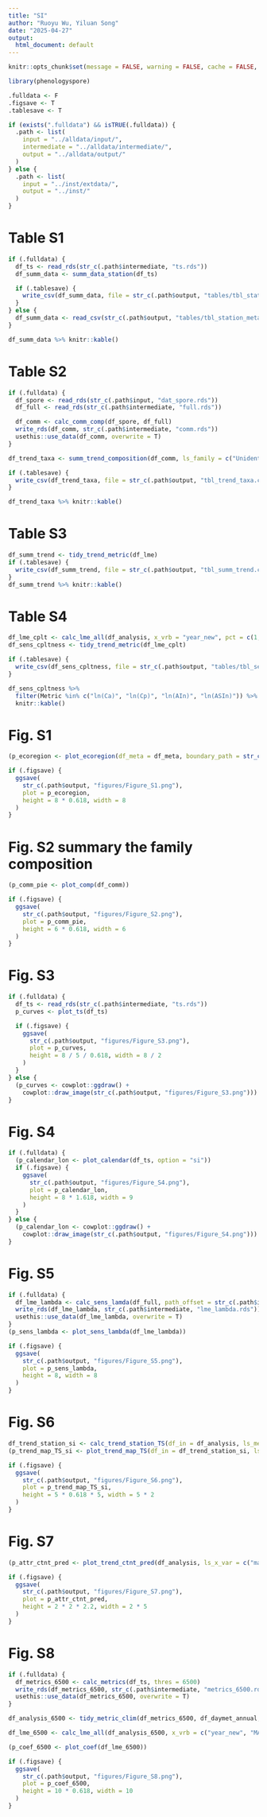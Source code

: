 ```yaml
---
title: "SI"
author: "Ruoyu Wu, Yiluan Song"
date: "2025-04-27"
output:
  html_document: default
---
```


```r
knitr::opts_chunk$set(message = FALSE, warning = FALSE, cache = FALSE, progress = FALSE)

library(phenologyspore)

.fulldata <- F
.figsave <- T
.tablesave <- T

if (exists(".fulldata") && isTRUE(.fulldata)) {
  .path <- list(
    input = "../alldata/input/",
    intermediate = "../alldata/intermediate/",
    output = "../alldata/output/"
  )
} else {
  .path <- list(
    input = "../inst/extdata/",
    output = "../inst/"
  )
}
```

# Table S1
```r
if (.fulldata) {
  df_ts <- read_rds(str_c(.path$intermediate, "ts.rds"))
  df_summ_data <- summ_data_station(df_ts)

  if (.tablesave) {
    write_csv(df_summ_data, file = str_c(.path$output, "tables/tbl_station_meta_data.csv"))
  }
} else {
  df_summ_data <- read_csv(str_c(.path$output, "tables/tbl_station_meta_data.csv"))
}

df_summ_data %>% knitr::kable()
```

# Table S2
```r
if (.fulldata) {
  df_spore <- read_rds(str_c(.path$input, "dat_spore.rds"))
  df_full <- read_rds(str_c(.path$intermediate, "full.rds"))

  df_comm <- calc_comm_comp(df_spore, df_full)
  write_rds(df_comm, str_c(.path$intermediate, "comm.rds"))
  usethis::use_data(df_comm, overwrite = T)
}

df_trend_taxa <- summ_trend_composition(df_comm, ls_family = c("Unidentified", "Cladosporiaceae"))

if (.tablesave) {
  write_csv(df_trend_taxa, file = str_c(.path$output, "tbl_trend_taxa.csv"))
}

df_trend_taxa %>% knitr::kable()
```

# Table S3
```r
df_summ_trend <- tidy_trend_metric(df_lme)
if (.tablesave) {
  write_csv(df_summ_trend, file = str_c(.path$output, "tbl_summ_trend.csv"))
}
df_summ_trend %>% knitr::kable()
```

# Table S4
```r
df_lme_cplt <- calc_lme_all(df_analysis, x_vrb = "year_new", pct = c(1, 0.9, 0.8, 0.7, 0.6))
df_sens_cpltness <- tidy_trend_metric(df_lme_cplt)

if (.tablesave) {
  write_csv(df_sens_cpltness, file = str_c(.path$output, "tables/tbl_sens_cpltness.csv"))
}

df_sens_cpltness %>%
  filter(Metric %in% c("ln(Ca)", "ln(Cp)", "ln(AIn)", "ln(ASIn)")) %>%
  knitr::kable()
```

# Fig. S1

```r
(p_ecoregion <- plot_ecoregion(df_meta = df_meta, boundary_path = str_c(.path$input, "boundary")))

if (.figsave) {
  ggsave(
    str_c(.path$output, "figures/Figure_S1.png"),
    plot = p_ecoregion,
    height = 8 * 0.618, width = 8
  )
}
```

# Fig. S2 summary the family composition
```r
(p_comm_pie <- plot_comp(df_comm))

if (.figsave) {
  ggsave(
    str_c(.path$output, "figures/Figure_S2.png"),
    plot = p_comm_pie,
    height = 6 * 0.618, width = 6
  )
}
```

# Fig. S3
```r
if (.fulldata) {
  df_ts <- read_rds(str_c(.path$intermediate, "ts.rds"))
  p_curves <- plot_ts(df_ts)

  if (.figsave) {
    ggsave(
      str_c(.path$output, "figures/Figure_S3.png"),
      plot = p_curves,
      height = 8 / 5 / 0.618, width = 8 / 2
    )
  }
} else {
  (p_curves <- cowplot::ggdraw() +
    cowplot::draw_image(str_c(.path$output, "figures/Figure_S3.png")))
}
```

# Fig. S4
```r
if (.fulldata) {
  (p_calendar_lon <- plot_calendar(df_ts, option = "si"))
  if (.figsave) {
    ggsave(
      str_c(.path$output, "figures/Figure_S4.png"),
      plot = p_calendar_lon,
      height = 8 * 1.618, width = 9
    )
  }
} else {
  (p_calendar_lon <- cowplot::ggdraw() +
    cowplot::draw_image(str_c(.path$output, "figures/Figure_S4.png")))
}
```

# Fig. S5
```r
if (.fulldata) {
  df_lme_lambda <- calc_sens_lamda(df_full, path_offset = str_c(.path$intermediate, "fill_smooth_offset.rds"), ls_lmd = c(10, seq(50, 500, by = 50)))
  write_rds(df_lme_lambda, str_c(.path$intermediate, "lme_lambda.rds"))
  usethis::use_data(df_lme_lambda, overwrite = T)
}
(p_sens_lambda <- plot_sens_lambda(df_lme_lambda))

if (.figsave) {
  ggsave(
    str_c(.path$output, "figures/Figure_S5.png"),
    plot = p_sens_lambda,
    height = 8, width = 8
  )
}
```

# Fig. S6
```r
df_trend_station_si <- calc_trend_station_TS(df_in = df_analysis, ls_metric = c("SOS", "SAS", "EOS", "EAS", "LOS", "LAS", "ln_Ca", "ln_Cp", "ln_AIn", "ln_ASIn"), pct = 0.8)
(p_trend_map_TS_si <- plot_trend_map_TS(df_in = df_trend_station_si, ls_metric = c("SOS", "SAS", "EOS", "EAS", "LOS", "LAS", "ln_Ca", "ln_Cp", "ln_AIn", "ln_ASIn")))

if (.figsave) {
  ggsave(
    str_c(.path$output, "figures/Figure_S6.png"),
    plot = p_trend_map_TS_si,
    height = 5 * 0.618 * 5, width = 5 * 2
  )
}
```

# Fig. S7
```r
(p_attr_ctnt_pred <- plot_trend_ctnt_pred(df_analysis, ls_x_var = c("mat", "tap"), annotate = F, y_label_short = T))

if (.figsave) {
  ggsave(
    str_c(.path$output, "figures/Figure_S7.png"),
    plot = p_attr_ctnt_pred,
    height = 2 * 2 * 2.2, width = 2 * 5
  )
}
```

# Fig. S8
```r
if (.fulldata) {
  df_metrics_6500 <- calc_metrics(df_ts, thres = 6500)
  write_rds(df_metrics_6500, str_c(.path$intermediate, "metrics_6500.rds"))
  usethis::use_data(df_metrics_6500, overwrite = T)
}

df_analysis_6500 <- tidy_metric_clim(df_metrics_6500, df_daymet_annual, pct = 0.8)

df_lme_6500 <- calc_lme_all(df_analysis_6500, x_vrb = c("year_new", "MAT", "TAP"), pct = 0.8)

(p_coef_6500 <- plot_coef(df_lme_6500))

if (.figsave) {
  ggsave(
    str_c(.path$output, "figures/Figure_S8.png"),
    plot = p_coef_6500,
    height = 10 * 0.618, width = 10
  )
}
```
